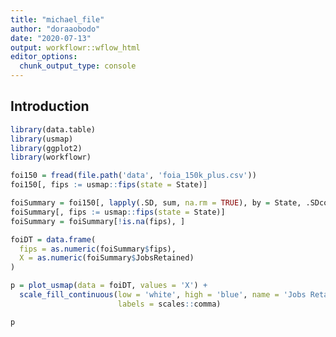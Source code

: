 ```yaml
---
title: "michael_file"
author: "doraaobodo"
date: "2020-07-13"
output: workflowr::wflow_html
editor_options:
  chunk_output_type: console
---
```


## Introduction

```r
library(data.table)
library(usmap)
library(ggplot2)
library(workflowr)
```

```r
foi150 = fread(file.path('data', 'foia_150k_plus.csv'))
foi150[, fips := usmap::fips(state = State)]

foiSummary = foi150[, lapply(.SD, sum, na.rm = TRUE), by = State, .SDcols = c('JobsRetained')]
foiSummary[, fips := usmap::fips(state = State)]
foiSummary = foiSummary[!is.na(fips), ]

foiDT = data.frame(
  fips = as.numeric(foiSummary$fips),
  X = as.numeric(foiSummary$JobsRetained)
)

```

```r

p = plot_usmap(data = foiDT, values = 'X') +
  scale_fill_continuous(low = 'white', high = 'blue', name = 'Jobs Retained',
                        labels = scales::comma)

p
```


